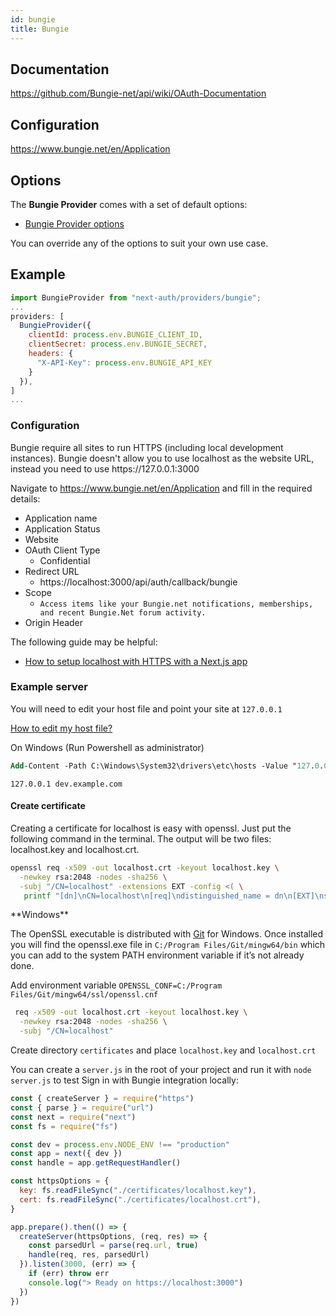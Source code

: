 ```yaml
---
id: bungie
title: Bungie
---
```



## Documentation

https://github.com/Bungie-net/api/wiki/OAuth-Documentation

## Configuration

https://www.bungie.net/en/Application

## Options

The **Bungie Provider** comes with a set of default options:

- [Bungie Provider options](https://github.com/nextauthjs/next-auth/blob/main/packages/next-auth/src/providers/bungie.js)

You can override any of the options to suit your own use case.

## Example

```js
import BungieProvider from "next-auth/providers/bungie";
...
providers: [
  BungieProvider({
    clientId: process.env.BUNGIE_CLIENT_ID,
    clientSecret: process.env.BUNGIE_SECRET,
    headers: {
      "X-API-Key": process.env.BUNGIE_API_KEY
    }
  }),
]
...
```

### Configuration

<Callout>
Bungie require all sites to run HTTPS (including local development instances).
</Callout>

<Callout>
Bungie doesn't allow you to use localhost as the website URL, instead you need to use https://127.0.0.1:3000
</Callout>

Navigate to https://www.bungie.net/en/Application and fill in the required details:

- Application name
- Application Status
- Website
- OAuth Client Type
  - Confidential
- Redirect URL
  - https://localhost:3000/api/auth/callback/bungie
- Scope
  - `Access items like your Bungie.net notifications, memberships, and recent Bungie.Net forum activity.`
- Origin Header

The following guide may be helpful:

- [How to setup localhost with HTTPS with a Next.js app](https://medium.com/@anMagpie/secure-your-local-development-server-with-https-next-js-81ac6b8b3d68)

### Example server

You will need to edit your host file and point your site at `127.0.0.1`

[How to edit my host file?](https://phoenixnap.com/kb/how-to-edit-hosts-file-in-windows-mac-or-linux)

On Windows (Run Powershell as administrator)

```ps
Add-Content -Path C:\Windows\System32\drivers\etc\hosts -Value "127.0.0.1`tdev.example.com" -Force
```

```
127.0.0.1 dev.example.com
```

#### Create certificate

Creating a certificate for localhost is easy with openssl. Just put the following command in the terminal. The output will be two files: localhost.key and localhost.crt.

```bash
openssl req -x509 -out localhost.crt -keyout localhost.key \
  -newkey rsa:2048 -nodes -sha256 \
  -subj "/CN=localhost" -extensions EXT -config <( \
   printf "[dn]\nCN=localhost\n[req]\ndistinguished_name = dn\n[EXT]\nsubjectAltName=DNS:localhost\nkeyUsage=digitalSignature\nextendedKeyUsage=serverAuth")
```

<Callout>
**Windows**

The OpenSSL executable is distributed with [Git](https://git-scm.com/download/win]9) for Windows.
Once installed you will find the openssl.exe file in `C:/Program Files/Git/mingw64/bin` which you can add to the system PATH environment variable if it’s not already done.

Add environment variable `OPENSSL_CONF=C:/Program Files/Git/mingw64/ssl/openssl.cnf`

```bash
 req -x509 -out localhost.crt -keyout localhost.key \
  -newkey rsa:2048 -nodes -sha256 \
  -subj "/CN=localhost"
```

</Callout>

Create directory `certificates` and place `localhost.key` and `localhost.crt`

You can create a `server.js` in the root of your project and run it with `node server.js` to test Sign in with Bungie integration locally:

```js
const { createServer } = require("https")
const { parse } = require("url")
const next = require("next")
const fs = require("fs")

const dev = process.env.NODE_ENV !== "production"
const app = next({ dev })
const handle = app.getRequestHandler()

const httpsOptions = {
  key: fs.readFileSync("./certificates/localhost.key"),
  cert: fs.readFileSync("./certificates/localhost.crt"),
}

app.prepare().then(() => {
  createServer(httpsOptions, (req, res) => {
    const parsedUrl = parse(req.url, true)
    handle(req, res, parsedUrl)
  }).listen(3000, (err) => {
    if (err) throw err
    console.log("> Ready on https://localhost:3000")
  })
})
```
